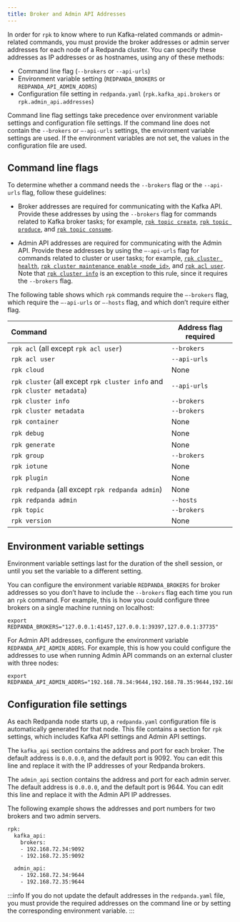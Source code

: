 ```yaml
---
title: Broker and Admin API Addresses
---
```


<head>
    <meta name="title" content="Broker and Admin API Addresses | Redpanda Docs"/>
    <meta name="description" content="Learn how and when to specify Redpanda broker addresses and admin addresses for `rpk` commands in order for `rpk` to know where to run Kafka-related or admin-related commands."/>
    <link rel="canonical" href="https://docs.redpanda.com/docs/get-started/broker-admin/" />
</head>

In order for `rpk` to know where to run Kafka-related commands or admin-related commands, you must provide the broker addresses or admin server addresses for each node of a Redpanda cluster. You can specify these addresses as IP addresses or as hostnames, using any of these methods:

* Command line flag (`--brokers` or `--api-urls`)
* Environment variable setting (`REDPANDA_BROKERS` or `REDPANDA_API_ADMIN_ADDRS`)
* Configuration file setting in `redpanda.yaml` (`rpk.kafka_api.brokers` or `rpk.admin_api.addresses`)

Command line flag settings take precedence over environment variable settings and configuration file settings. If the command line does not contain the `--brokers` or `–-api-urls` settings, the environment variable settings are used. If the environment variables are not set, the values in the configuration file are used.

## Command line flags

To determine whether a command needs the `--brokers` flag or the `--api-urls` flag, follow these guidelines:

* Broker addresses are required for communicating with the Kafka API.
    Provide these addresses by using the `--brokers` flag for commands related to Kafka broker tasks; for example, [`rpk topic create`](../../reference/rpk/rpk-topic/rpk-topic-create/), [`rpk topic produce`](../../reference/rpk/rpk-topic/rpk-topic-produce/), and [`rpk topic consume`](../../reference/rpk/rpk-topic/rpk-topic-consume/).

* Admin API addresses are required for communicating with the Admin API.
    Provide these addresses by using the `—-api-urls` flag for commands related to cluster or user tasks; for example, [`rpk cluster health`](../../reference/rpk/rpk-cluster/rpk-cluster-health/), [`rpk cluster maintenance enable <node_id>`](../../reference/rpk/rpk-cluster/rpk-cluster-maintenance/), and [`rpk acl user`](../../reference/rpk/rpk-acl/rpk-acl-user/). Note that [`rpk cluster info`](../../reference/rpk/rpk-cluster/rpk-cluster-metadata) is an exception to this rule, since it requires the `--brokers` flag.

The following table shows which `rpk` commands require the `–-brokers` flag, which require the `–-api-urls` or `–-hosts` flag, and which don’t require either flag.

| Command | Address flag required |
| :------- | -------------------- |
| `rpk acl` (all except `rpk acl user`) | `--brokers` |
| `rpk acl user` | `--api-urls` |
| `rpk cloud` | None |
| `rpk cluster` (all except `rpk cluster info` and `rpk cluster metadata`) | `--api-urls` |
| `rpk cluster info` | `--brokers` |
| `rpk cluster metadata` | `--brokers` |
| `rpk container` | None |
| `rpk debug` | None |
| `rpk generate` | None |
| `rpk group` | `--brokers` |
| `rpk iotune` | None |
| `rpk plugin` | None |
| `rpk redpanda` (all except `rpk redpanda admin`) | None |
| `rpk redpanda admin` | `--hosts` |
| `rpk topic` | `--brokers` |
| `rpk version` | None |

## Environment variable settings

Environment variable settings last for the duration of the shell session, or until you set the variable to a different setting.

You can configure the environment variable `REDPANDA_BROKERS` for broker addresses so you don’t have to include the `--brokers` flag each time you run an `rpk` command. For example, this is how you could configure three brokers on a single machine running on localhost:

```
export REDPANDA_BROKERS="127.0.0.1:41457,127.0.0.1:39397,127.0.0.1:37735"
```

For Admin API addresses, configure the environment variable `REDPANDA_API_ADMIN_ADDRS`. For example, this is how you could configure the addresses to use when running Admin API commands on an external cluster with three nodes:

```
export REDPANDA_API_ADMIN_ADDRS="192.168.78.34:9644,192.168.78.35:9644,192.168.78.36:9644"
```

## Configuration file settings

As each Redpanda node starts up, a `redpanda.yaml` configuration file is automatically generated for that node. This file contains a section for `rpk` settings, which includes Kafka API settings and Admin API settings.

The `kafka_api` section contains the address and port for each broker. The default address is `0.0.0.0`, and the default port is 9092. You can edit this line and replace it with the IP addresses of your Redpanda brokers.

The `admin_api` section contains the address and port for each admin server. The default address is `0.0.0.0`, and the default port is 9644. You can edit this line and replace it with the Admin API IP addresses.

The following example shows the addresses and port numbers for two brokers and two admin servers.

```bash
rpk:
  kafka_api:
    brokers:
    - 192.168.72.34:9092
    - 192.168.72.35:9092

  admin_api:
    - 192.168.72.34:9644
    - 192.168.72.35:9644
```

:::info
If you do not update the default addresses in the `redpanda.yaml` file, you must provide the required addresses on the command line or by setting the corresponding environment variable.
:::
